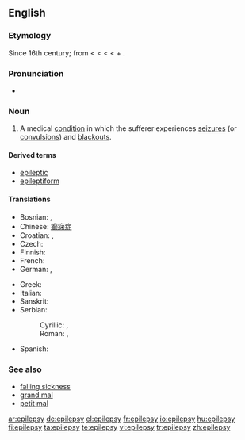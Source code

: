 ==English==
{{wikipedia}}

===Etymology===
Since 16th century; from {{etyl|fro|en}} {{term|epilepsie|lang=fro}} < {{etyl|la}} {{term|epilepsia|epilēpsia|lang=la}} < {{etyl|grc|en}} {{term|ἐπιληψία|tr=epilēpsia|lang=grc|sc=polytonic}} < {{term|ἐπιλαμβάνω||I seize|tr=epilambanō|lang=grc|sc=polytonic}} < {{term|ἐπί||upon|tr=epi|lang=grc|sc=polytonic}} + {{term|λαμβάνω||I take|tr=lambanō|lang=grc|sc=polytonic}}.

===Pronunciation===
* {{IPA|/ˈɛpɪlɛpsi/}}

===Noun===
{{en-noun|epilepsies}}

# {{pathology}} A medical [[condition]] in which the sufferer experiences [[seizure]]s (or [[convulsion]]s) and [[blackout]]s.

====Derived terms====
* [[epileptic]]
* [[epileptiform]]

====Translations====
{{trans-top|a medical condition}}
* Bosnian: {{t-|bs|epilepsija|f}}, {{t-|bs|padavica|f}}
* Chinese: [[癫痫症]]
* Croatian: {{t-|hr|epilepsija|f|alt=epilèpsija}}, {{t-|hr|padavica|f|alt=pȁdavica}}
* Czech: {{t-|cs|epilepsie|f}}
* Finnish: {{t+|fi|epilepsia}}
* French: {{t+|fr|épilepsie|f}}
* German: {{t+|de|Epilepsie|f}}, {{t-|de|Fallsucht|f}}
{{trans-mid}}
* Greek: {{t+|el|επιληψία|f|sc=Grek}}
* Italian: {{t+|it|epilessia|f}}
* Sanskrit: {{t-|sa|अपस्मार|tr=apa-smāra|sc=Deva|xs=Sanskrit}}
* Serbian:
*: Cyrillic: {{t-|sr|епилепсија|f|sc=Cyrl}}, {{t-|sr|падавица|f|sc=Cyrl}}
*: Roman: {{t-|sr|epilepsija|f}}, {{t-|sr|padavica|f}}
* Spanish: {{t+|es|epilepsia|f}}
{{trans-bottom}}

===See also===
* [[falling sickness]]
* [[grand mal]]
* [[petit mal]]

[[ar:epilepsy]]
[[de:epilepsy]]
[[el:epilepsy]]
[[fr:epilepsy]]
[[io:epilepsy]]
[[hu:epilepsy]]
[[fi:epilepsy]]
[[ta:epilepsy]]
[[te:epilepsy]]
[[vi:epilepsy]]
[[tr:epilepsy]]
[[zh:epilepsy]]